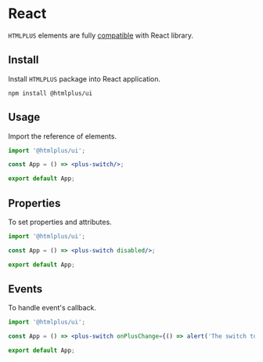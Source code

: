 # React

`HTMLPLUS` elements are fully [compatible](https://custom-elements-everywhere.com/#react) with React library.

## Install

Install `HTMLPLUS` package into React application.

```markup
npm install @htmlplus/ui
```

## Usage

Import the reference of elements.

```jsx
import '@htmlplus/ui';

const App = () => <plus-switch/>;

export default App;
```

## Properties

To set properties and attributes.

```jsx
import '@htmlplus/ui';

const App = () => <plus-switch disabled/>;

export default App;
```

## Events

To handle event's callback.

```jsx
import '@htmlplus/ui';

const App = () => <plus-switch onPlusChange={() => alert('The switch toggled!')} />;

export default App;
```

